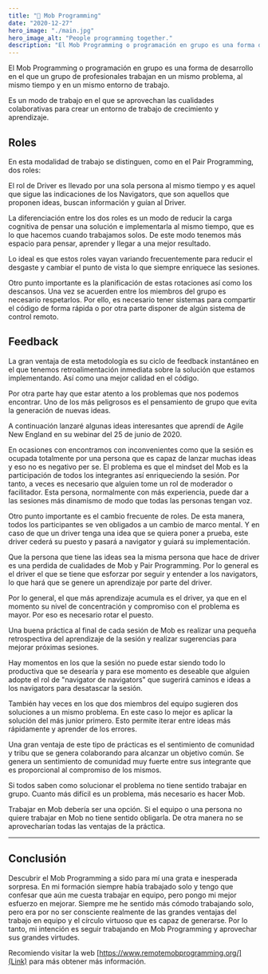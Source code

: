 ```yaml
---
title: "🙌 Mob Programming"
date: "2020-12-27"
hero_image: "./main.jpg"
hero_image_alt: "People programming together."
description: "El Mob Programming o programación en grupo es una forma de desarrollo en el que un grupo de profesionales trabajan en un mismo problema, al mismo tiempo y en un mismo entorno de trabajo."
---
```


El Mob Programming o programación en grupo es una forma de desarrollo en el que un grupo de profesionales trabajan en un mismo problema, al mismo tiempo y en un mismo entorno de trabajo.

Es un modo de trabajo en el que se aprovechan las cualidades colaborativas para crear un entorno de trabajo de crecimiento y aprendizaje.

## Roles

En esta modalidad de trabajo se distinguen, como en el Pair Programming, dos roles:

El rol de Driver es llevado por una sola persona al mismo tiempo y es aquel que sigue las indicaciones de los Navigators, que son aquellos que proponen ideas, buscan información y guían al Driver.

La diferenciación entre los dos roles es un modo de reducir la carga cognitiva de pensar una solución e implementarla al mismo tiempo, que es lo que hacemos cuando trabajamos solos. De este modo tenemos más espacio para pensar, aprender y llegar a una mejor resultado.

Lo ideal es que estos roles vayan variando frecuentemente para reducir el desgaste y cambiar el punto de vista lo que siempre enriquece las sesiones.

Otro punto importante es la planificación de estas rotaciones así como los descansos. Una vez se acuerden entre los miembros del grupo es necesario respetarlos. Por ello, es necesario tener sistemas para compartir el código de forma rápida o por otra parte disponer de algún sistema de control remoto.

## Feedback

La gran ventaja de esta metodología es su ciclo de feedback instantáneo en el que tenemos retroalimentación inmediata sobre la solución que estamos implementando. Así como una mejor calidad en el código.

Por otra parte hay que estar atento a los problemas que nos podemos encontrar. Uno de los más peligrosos es el pensamiento de grupo que evita la generación de nuevas ideas.

A continuación lanzaré algunas ideas interesantes que aprendí de Agile New England en su webinar del 25 de junio de 2020.

En ocasiones con encontramos con inconvenientes como que la sesión es ocupada totalmente por una persona que es capaz de lanzar muchas ideas y eso no es negativo per se. El problema es que el mindset del Mob es la participación de todos los integrantes así enriqueciendo la sesión. Por tanto, a veces es necesario que alguien tome un rol de moderador o facilitador. Esta persona, normalmente con más experiencia, puede dar a las sesiones más dinamismo de modo que todas las personas tengan voz.

Otro punto importante es el cambio frecuente de roles. De esta manera, todos los participantes se ven obligados a un cambio de marco mental. Y en caso de que un driver tenga una idea que se quiera poner a prueba, este driver cederá su puesto y pasará a navigator y guiará su implementación.

Que la persona que tiene las ideas sea la misma persona que hace de driver es una perdida de cualidades de Mob y Pair Programming. Por lo general es el driver el que se tiene que esforzar por seguir y entender a los navigators, lo que hará que se genere un aprendizaje por parte del driver.

Por lo general, el que más aprendizaje acumula es el driver, ya que en el momento su nivel de concentración y compromiso con el problema es mayor. Por eso es necesario rotar el puesto.

Una buena práctica al final de cada sesión de Mob es realizar una pequeña retrospectiva del aprendizaje de la sesión y realizar sugerencias para mejorar próximas sesiones.

Hay momentos en los que la sesión no puede estar siendo todo lo productiva que se desearía y para ese momento es deseable que alguien adopte el rol de "navigator de navigators" que sugerirá caminos e ideas a los navigators para desatascar la sesión.

También hay veces en los que dos miembros del equipo sugieren dos soluciones a un mismo problema. En este caso lo mejor es aplicar la solución del más junior primero. Esto permite iterar entre ideas más rápidamente y aprender de los errores.

Una gran ventaja de este tipo de prácticas es el sentimiento de comunidad y tribu que se genera colaborando para alcanzar un objetivo común. Se genera un sentimiento de comunidad muy fuerte entre sus integrante que es proporcional al compromiso de los mismos.

Si todos saben como solucionar el problema no tiene sentido trabajar en grupo. Cuanto más difícil es un problema, más necesario es hacer Mob.

Trabajar en Mob debería ser una opción. Si el equipo o una persona no quiere trabajar en Mob no tiene sentido obligarla. De otra manera no se aprovecharían todas las ventajas de la práctica.

---

## Conclusión

Descubrir el Mob Programming a sido para mí una grata e inesperada sorpresa. En mi formación siempre había trabajado solo y tengo que confesar que aún me cuesta trabajar en equipo, pero pongo mi mejor esfuerzo en mejorar. Siempre me he sentido más cómodo trabajando solo, pero era por no ser consciente realmente de las grandes ventajas del trabajo en equipo y el círculo virtuoso que es capaz de generarse. Por lo tanto, mi intención es seguir trabajando en Mob Programming y aprovechar sus grandes virtudes.

Recomiendo visitar la web [https://www.remotemobprogramming.org/](Link)  para más obtener más información.
